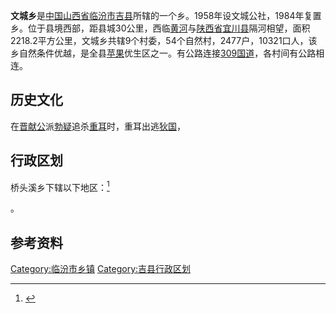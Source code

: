 {{中国乡级行政区|14/10/28/201/000}}
'''文城乡'''是[[中国|中国]][[山西省|山西省]][[临汾市|临汾市]][[吉县|吉县]]所辖的一个乡。1958年设文城公社，1984年复置乡。位于县境西部，距县城30公里，西临[[黄河|黄河]]与[[陕西省|陕西省]][[宜川县|宜川县]]隔河相望，面积2218.2平方公里，文城乡共辖9个村委，54个自然村，2477户，10321口人，该乡自然条件优越，是全县[[苹果|苹果]]优生区之一。有公路连接[[309国道|309国道]]，各村间有公路相连。

== 历史文化 ==

在[[晋献公|晋献公]]派[[勃疑|勃疑]]追杀[[重耳|重耳]]时，重耳出逃[[狄国|狄国]]，{{Fact|有学者指出重耳避难所居地即今天[[吉县|吉县]]文城乡的同乐村(旧名重落)，此处不仅有确切遗址，又有文物佐证。|time=2009-01-16}}

== 行政区划 ==

桥头溪乡下辖以下地区：<ref>{{PRC admin/ref sgc|14/10/28/201/000}}</ref>

{{PRC admin/children|14/10/28/201/000}}。

== 参考资料 ==

{{reflist}}

{{吉县行政区划}}

[[Category:临汾市乡镇|Category:临汾市乡镇]]
[[Category:吉县行政区划|Category:吉县行政区划]]